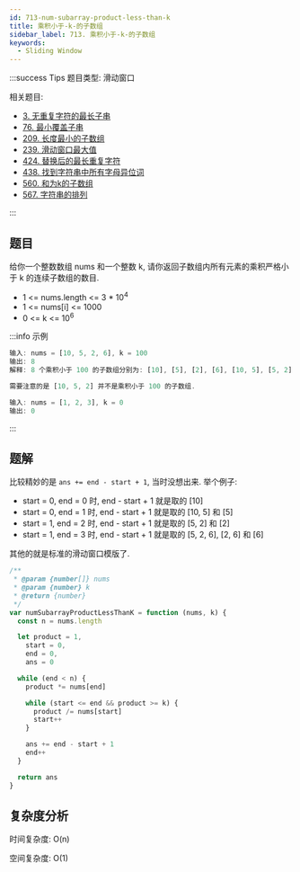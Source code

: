 ```yaml
---
id: 713-num-subarray-product-less-than-k
title: 乘积小于-k-的子数组
sidebar_label: 713. 乘积小于-k-的子数组
keywords:
  - Sliding Window
---
```


:::success Tips
题目类型: 滑动窗口

相关题目:

- [3. 无重复字符的最长子串](/leetcode/medium/3-length-of-longest-substring)
- [76. 最小覆盖子串](/leetcode/hard/76-min-window)
- [209. 长度最小的子数组](/leetcode/medium/209-min-sub-array-len)
- [239. 滑动窗口最大值](/leetcode/hard/239-max-sliding-window)
- [424. 替换后的最长重复字符](/leetcode/medium/424-character-replacement)
- [438. 找到字符串中所有字母异位词](/leetcode/medium/438-find-anagrams)
- [560. 和为k的子数组](/leetcode/medium/560-subarray-sum)
- [567. 字符串的排列](/leetcode/medium/567-check-inclusion)

:::

## 题目

给你一个整数数组 nums 和一个整数 k, 请你返回子数组内所有元素的乘积严格小于 k 的连续子数组的数目.

- 1 <= nums.length <= 3 \* 10<sup>4</sup>
- 1 <= nums[i] <= 1000
- 0 <= k <= 10<sup>6</sup>

:::info 示例

```ts
输入: nums = [10, 5, 2, 6], k = 100
输出: 8
解释: 8 个乘积小于 100 的子数组分别为: [10], [5], [2], [6], [10, 5], [5, 2], [2, 6], [5, 2, 6].

需要注意的是 [10, 5, 2] 并不是乘积小于 100 的子数组.
```

```ts
输入: nums = [1, 2, 3], k = 0
输出: 0
```

:::

## 题解

比较精妙的是 `ans += end - start + 1`, 当时没想出来. 举个例子:

- start = 0, end = 0 时, end - start + 1 就是取的 [10]
- start = 0, end = 1 时, end - start + 1 就是取的 [10, 5] 和 [5]
- start = 1, end = 2 时, end - start + 1 就是取的 [5, 2] 和 [2]
- start = 1, end = 3 时, end - start + 1 就是取的 [5, 2, 6], [2, 6] 和 [6]

其他的就是标准的滑动窗口模版了.

```ts
/**
 * @param {number[]} nums
 * @param {number} k
 * @return {number}
 */
var numSubarrayProductLessThanK = function (nums, k) {
  const n = nums.length

  let product = 1,
    start = 0,
    end = 0,
    ans = 0

  while (end < n) {
    product *= nums[end]

    while (start <= end && product >= k) {
      product /= nums[start]
      start++
    }

    ans += end - start + 1
    end++
  }

  return ans
}
```

## 复杂度分析

时间复杂度: O(n)

空间复杂度: O(1)
